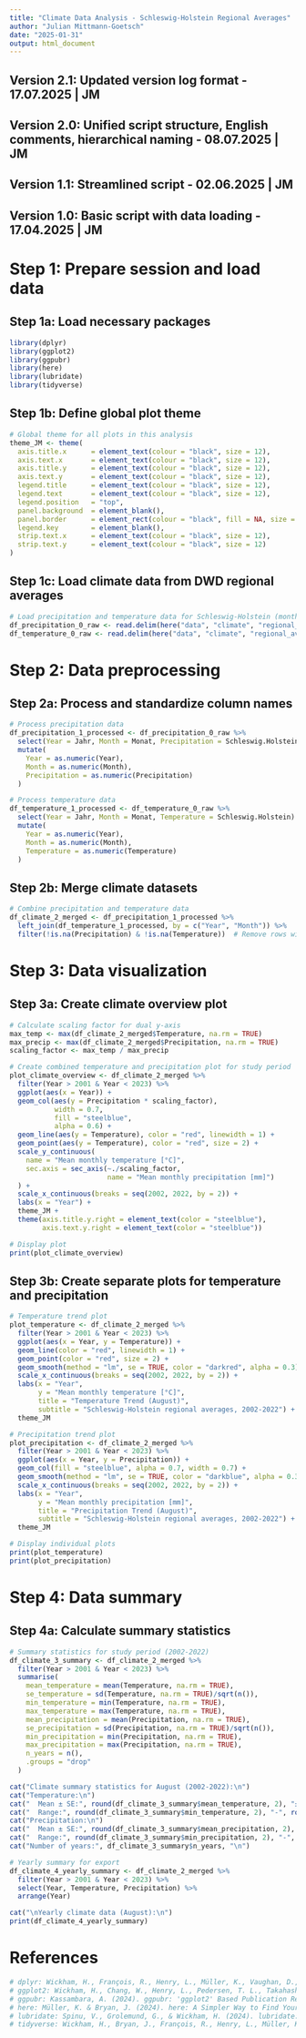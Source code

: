 ```yaml
---
title: "Climate Data Analysis - Schleswig-Holstein Regional Averages"
author: "Julian Mittmann-Goetsch"
date: "2025-01-31"
output: html_document
---
```


## Version 2.1: Updated version log format - 17.07.2025 | JM
## Version 2.0: Unified script structure, English comments, hierarchical naming - 08.07.2025 | JM
## Version 1.1: Streamlined script - 02.06.2025 | JM
## Version 1.0: Basic script with data loading - 17.04.2025 | JM

# Step 1: Prepare session and load data
## Step 1a: Load necessary packages
```r
library(dplyr)
library(ggplot2)
library(ggpubr)
library(here)
library(lubridate)
library(tidyverse)
```

## Step 1b: Define global plot theme
```r
# Global theme for all plots in this analysis
theme_JM <- theme(
  axis.title.x      = element_text(colour = "black", size = 12),
  axis.text.x       = element_text(colour = "black", size = 12), 
  axis.title.y      = element_text(colour = "black", size = 12),
  axis.text.y       = element_text(colour = "black", size = 12), 
  legend.title      = element_text(colour = "black", size = 12),
  legend.text       = element_text(colour = "black", size = 12), 
  legend.position   = "top",
  panel.background  = element_blank(), 
  panel.border      = element_rect(colour = "black", fill = NA, size = 1.2),
  legend.key        = element_blank(),
  strip.text.x      = element_text(colour = "black", size = 12),
  strip.text.y      = element_text(colour = "black", size = 12)
)
```

## Step 1c: Load climate data from DWD regional averages
```r
# Load precipitation and temperature data for Schleswig-Holstein (month 08 - August)
df_precipitation_0_raw <- read.delim(here("data", "climate", "regional_averages_rr_08.txt"), dec = ".", sep = ";", skip = 1)
df_temperature_0_raw <- read.delim(here("data", "climate", "regional_averages_tm_08.txt"), dec = ".", sep = ";", skip = 1)
```

# Step 2: Data preprocessing
## Step 2a: Process and standardize column names
```r
# Process precipitation data
df_precipitation_1_processed <- df_precipitation_0_raw %>%
  select(Year = Jahr, Month = Monat, Precipitation = Schleswig.Holstein) %>%
  mutate(
    Year = as.numeric(Year),
    Month = as.numeric(Month),
    Precipitation = as.numeric(Precipitation)
  )

# Process temperature data
df_temperature_1_processed <- df_temperature_0_raw %>%
  select(Year = Jahr, Month = Monat, Temperature = Schleswig.Holstein) %>%
  mutate(
    Year = as.numeric(Year),
    Month = as.numeric(Month),
    Temperature = as.numeric(Temperature)
  )
```

## Step 2b: Merge climate datasets
```r
# Combine precipitation and temperature data
df_climate_2_merged <- df_precipitation_1_processed %>%
  left_join(df_temperature_1_processed, by = c("Year", "Month")) %>%
  filter(!is.na(Precipitation) & !is.na(Temperature))  # Remove rows with missing data
```

# Step 3: Data visualization
## Step 3a: Create climate overview plot
```r
# Calculate scaling factor for dual y-axis
max_temp <- max(df_climate_2_merged$Temperature, na.rm = TRUE)
max_precip <- max(df_climate_2_merged$Precipitation, na.rm = TRUE)
scaling_factor <- max_temp / max_precip

# Create combined temperature and precipitation plot for study period
plot_climate_overview <- df_climate_2_merged %>%
  filter(Year > 2001 & Year < 2023) %>%
  ggplot(aes(x = Year)) +
  geom_col(aes(y = Precipitation * scaling_factor), 
           width = 0.7, 
           fill = "steelblue",
           alpha = 0.6) +
  geom_line(aes(y = Temperature), color = "red", linewidth = 1) +
  geom_point(aes(y = Temperature), color = "red", size = 2) +
  scale_y_continuous(
    name = "Mean monthly temperature [°C]",
    sec.axis = sec_axis(~./scaling_factor, 
                        name = "Mean monthly precipitation [mm]")
  ) +
  scale_x_continuous(breaks = seq(2002, 2022, by = 2)) +
  labs(x = "Year") +
  theme_JM +
  theme(axis.title.y.right = element_text(color = "steelblue"),
        axis.text.y.right = element_text(color = "steelblue"))

# Display plot
print(plot_climate_overview)
```

## Step 3b: Create separate plots for temperature and precipitation
```r
# Temperature trend plot
plot_temperature <- df_climate_2_merged %>%
  filter(Year > 2001 & Year < 2023) %>%
  ggplot(aes(x = Year, y = Temperature)) +
  geom_line(color = "red", linewidth = 1) +
  geom_point(color = "red", size = 2) +
  geom_smooth(method = "lm", se = TRUE, color = "darkred", alpha = 0.3) +
  scale_x_continuous(breaks = seq(2002, 2022, by = 2)) +
  labs(x = "Year", 
       y = "Mean monthly temperature [°C]",
       title = "Temperature Trend (August)",
       subtitle = "Schleswig-Holstein regional averages, 2002-2022") +
  theme_JM

# Precipitation trend plot
plot_precipitation <- df_climate_2_merged %>%
  filter(Year > 2001 & Year < 2023) %>%
  ggplot(aes(x = Year, y = Precipitation)) +
  geom_col(fill = "steelblue", alpha = 0.7, width = 0.7) +
  geom_smooth(method = "lm", se = TRUE, color = "darkblue", alpha = 0.3) +
  scale_x_continuous(breaks = seq(2002, 2022, by = 2)) +
  labs(x = "Year", 
       y = "Mean monthly precipitation [mm]",
       title = "Precipitation Trend (August)",
       subtitle = "Schleswig-Holstein regional averages, 2002-2022") +
  theme_JM

# Display individual plots
print(plot_temperature)
print(plot_precipitation)
```

# Step 4: Data summary
## Step 4a: Calculate summary statistics
```r
# Summary statistics for study period (2002-2022)
df_climate_3_summary <- df_climate_2_merged %>%
  filter(Year > 2001 & Year < 2023) %>%
  summarise(
    mean_temperature = mean(Temperature, na.rm = TRUE),
    se_temperature = sd(Temperature, na.rm = TRUE)/sqrt(n()),
    min_temperature = min(Temperature, na.rm = TRUE),
    max_temperature = max(Temperature, na.rm = TRUE),
    mean_precipitation = mean(Precipitation, na.rm = TRUE),
    se_precipitation = sd(Precipitation, na.rm = TRUE)/sqrt(n()),
    min_precipitation = min(Precipitation, na.rm = TRUE),
    max_precipitation = max(Precipitation, na.rm = TRUE),
    n_years = n(),
    .groups = "drop"
  )

cat("Climate summary statistics for August (2002-2022):\n")
cat("Temperature:\n")
cat("  Mean ± SE:", round(df_climate_3_summary$mean_temperature, 2), "±", round(df_climate_3_summary$se_temperature, 2), "°C\n")
cat("  Range:", round(df_climate_3_summary$min_temperature, 2), "-", round(df_climate_3_summary$max_temperature, 2), "°C\n")
cat("Precipitation:\n")
cat("  Mean ± SE:", round(df_climate_3_summary$mean_precipitation, 2), "±", round(df_climate_3_summary$se_precipitation, 2), "mm\n")
cat("  Range:", round(df_climate_3_summary$min_precipitation, 2), "-", round(df_climate_3_summary$max_precipitation, 2), "mm\n")
cat("Number of years:", df_climate_3_summary$n_years, "\n")

# Yearly summary for export
df_climate_4_yearly_summary <- df_climate_2_merged %>%
  filter(Year > 2001 & Year < 2023) %>%
  select(Year, Temperature, Precipitation) %>%
  arrange(Year)

cat("\nYearly climate data (August):\n")
print(df_climate_4_yearly_summary)
```

# References
```r
# dplyr: Wickham, H., François, R., Henry, L., Müller, K., Vaughan, D., & PBC, P. S. (2024). dplyr: A Grammar of Data Manipulation. R package version 1.1.4. https://CRAN.R-project.org/package=dplyr
# ggplot2: Wickham, H., Chang, W., Henry, L., Pedersen, T. L., Takahashi, K., Wilke, C., Woo, K., & Yutani, H. (2024). ggplot2: Create Elegant Data Visualisations Using the Grammar of Graphics. R package version 3.5.1. https://CRAN.R-project.org/package=ggplot2
# ggpubr: Kassambara, A. (2024). ggpubr: 'ggplot2' Based Publication Ready Plots. R package version 0.6.0. https://CRAN.R-project.org/package=ggpubr
# here: Müller, K. & Bryan, J. (2024). here: A Simpler Way to Find Your Files. R package version 1.0.1. https://CRAN.R-project.org/package=here
# lubridate: Spinu, V., Grolemund, G., & Wickham, H. (2024). lubridate: Make Dealing with Dates a Little Easier. R package version 1.9.3. https://CRAN.R-project.org/package=lubridate
# tidyverse: Wickham, H., Bryan, J., François, R., Henry, L., Müller, K., Pedersen, T. L., & Takahashi, K. (2024). tidyverse: Easily Install and Load the 'Tidyverse'. R package version 2.0.0. https://CRAN.R-project.org/package=tidyverse
```
